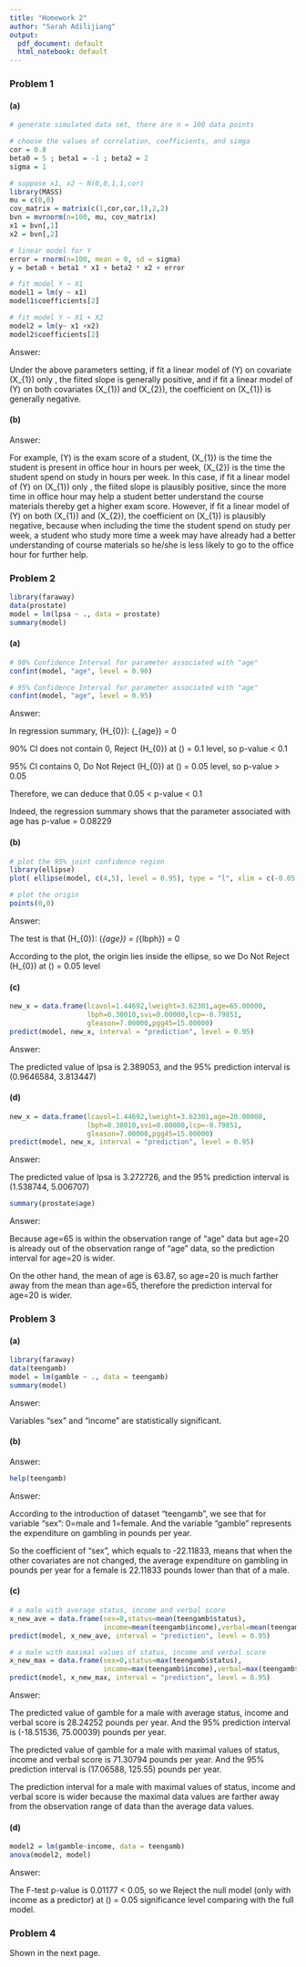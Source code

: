 ```yaml
---
title: "Homework 2"
author: "Sarah Adilijiang"
output:
  pdf_document: default
  html_notebook: default
---
```


### Problem 1
#### (a) 
```r
# generate simulated data set, there are n = 100 data points

# choose the values of correlation, coefficients, and simga
cor = 0.8
beta0 = 5 ; beta1 = -1 ; beta2 = 2
sigma = 1

# suppose x1, x2 ~ N(0,0,1,1,cor)
library(MASS)
mu = c(0,0)
cov_matrix = matrix(c(1,cor,cor,1),2,2)
bvn = mvrnorm(n=100, mu, cov_matrix)
x1 = bvn[,1]
x2 = bvn[,2]

# linear model for Y
error = rnorm(n=100, mean = 0, sd = sigma)
y = beta0 + beta1 * x1 + beta2 * x2 + error

# fit model Y ~ X1
model1 = lm(y ~ x1)
model1$coefficients[2]

# fit model Y ~ X1 + X2
model2 = lm(y~ x1 +x2)
model2$coefficients[2]
```
Answer: 

Under the above parameters setting, if fit a linear model of \(Y\) on covariate \(X_{1}\) only , the fiited slope is generally positive, and if fit a linear model of \(Y\) on both covariates \(X_{1}\) and \(X_{2}\), the coefficient on \(X_{1}\) is generally negative.


#### (b) 
Answer: 

For example, \(Y\) is the exam score of a student, \(X_{1}\) is the time the student is present in office hour in hours per week, \(X_{2}\) is the time the student spend on study in hours per week. In this case, if fit a linear model of \(Y\) on \(X_{1}\) only , the fiited slope is plausibly positive, since the more time in office hour may help a student better understand the course materials thereby get a higher exam score. However, if fit a linear model of \(Y\) on both \(X_{1}\) and \(X_{2}\), the coefficient on \(X_{1}\) is plausibly negative, because when including the time the student spend on study per week, a student who study more time a week may have already had a better understanding of course materials so he/she is less likely to go to the office hour for further help.


### Problem 2
```r
library(faraway)
data(prostate)
model = lm(lpsa ~ ., data = prostate)
summary(model)
```

#### (a)
```r
# 90% Confidence Interval for parameter associated with "age"
confint(model, "age", level = 0.90)

# 95% Confidence Interval for parameter associated with "age"
confint(model, "age", level = 0.95)
```
Answer: 

In regression summary, \(H_{0}\): \(\beta_{age}\) = 0

90% CI does not contain 0, Reject \(H_{0}\) at \(\alpha\) = 0.1 level, so p-value < 0.1

95% CI contains 0, Do Not Reject \(H_{0}\) at \(\alpha\) = 0.05 level, so p-value > 0.05

Therefore, we can deduce that   0.05 < p-value < 0.1

Indeed, the regression summary shows that the parameter associated with age has p-value = 0.08229


#### (b)
```r
# plot the 95% joint confidence region
library(ellipse)
plot( ellipse(model, c(4,5), level = 0.95), type = "l", xlim = c(-0.05,0.01)) # default level = 0.95 

# plot the origin
points(0,0)
```
Answer: 

The test is that \(H_{0}\): \(\beta_{age}\) = \(\beta_{lbph}\) = 0

According to the plot, the origin lies inside the ellipse, so we Do Not Reject \(H_{0}\) at \(\alpha\) = 0.05 level


#### (c)
```r
new_x = data.frame(lcavol=1.44692,lweight=3.62301,age=65.00000,
                   lbph=0.30010,svi=0.00000,lcp=-0.79851,
                   gleason=7.00000,pgg45=15.00000)
predict(model, new_x, interval = "prediction", level = 0.95)
```
Answer: 

The predicted value of lpsa is 2.389053, and the 95% prediction interval is (0.9646584, 3.813447)


#### (d)
```r
new_x = data.frame(lcavol=1.44692,lweight=3.62301,age=20.00000,
                   lbph=0.30010,svi=0.00000,lcp=-0.79851,
                   gleason=7.00000,pgg45=15.00000)
predict(model, new_x, interval = "prediction", level = 0.95)
```
Answer: 

The predicted value of lpsa is 3.272726, and the 95% prediction interval is (1.538744, 5.006707)

```r
summary(prostate$age)
```
Answer: 

Because age=65 is within the observation range of "age" data but age=20 is already out of the observation range of "age" data, so the prediction interval for age=20 is wider.

On the other hand, the mean of age is 63.87, so age=20 is much farther away from the mean than age=65, therefore the prediction interval for age=20 is wider.


### Problem 3
#### (a)
```r
library(faraway)
data(teengamb)
model = lm(gamble ~ ., data = teengamb)
summary(model)
```
Answer: 

Variables "sex" and "income" are statistically significant.


#### (b)
Answer: 
```r
help(teengamb)
```
Answer: 

According to the introduction of dataset "teengamb", we see that for variable "sex": 0=male and 1=female. And the variable "gamble" represents the expenditure on gambling in pounds per year.

So the coefficient of "sex", which equals to -22.11833, means that when the other covariates are not changed, the average expenditure on gambling in pounds per year for a female is 22.11833 pounds lower than that of a male.


#### (c)
```r
# a male with average status, income and verbal score
x_new_ave = data.frame(sex=0,status=mean(teengamb$status),
                       income=mean(teengamb$income),verbal=mean(teengamb$verbal))
predict(model, x_new_ave, interval = "prediction", level = 0.95)

# a male with maximal values of status, income and verbal score
x_new_max = data.frame(sex=0,status=max(teengamb$status),
                       income=max(teengamb$income),verbal=max(teengamb$verbal))
predict(model, x_new_max, interval = "prediction", level = 0.95)
```
Answer: 

The predicted value of gamble for a male with average status, income and verbal score is 28.24252 pounds per year. And the 95% prediction interval is (-18.51536, 75.00039) pounds per year.

The predicted value of gamble for a male with maximal values of status, income and verbal score is 71.30794 pounds per year. And the 95% prediction interval is (17.06588, 125.55) pounds per year.

The prediction interval for a male with maximal values of status, income and verbal score is wider because the maximal data values are farther away from the observation range of data than the average data values.


#### (d)
```r
model2 = lm(gamble~income, data = teengamb)
anova(model2, model)
```
Answer: 

The F-test p-value is 0.01177 < 0.05, so we Reject the null model (only with income as a predictor) at \(\alpha\) = 0.05 significance level comparing with the full model. 


### Problem 4
Shown in the next page.